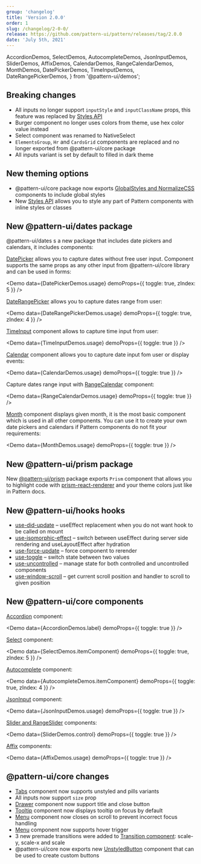 ```yaml
---
group: 'changelog'
title: 'Version 2.0.0'
order: 1
slug: /changelog/2-0-0/
release: https://github.com/pattern-ui/pattern/releases/tag/2.0.0
date: 'July 5th, 2021'
---
```


  AccordionDemos,
  SelectDemos,
  AutocompleteDemos,
  JsonInputDemos,
  SliderDemos,
  AffixDemos,
  CalendarDemos,
  RangeCalendarDemos,
  MonthDemos,
  DatePickerDemos,
  TimeInputDemos,
  DateRangePickerDemos,
} from '@pattern-ui/demos';

## Breaking changes

- All inputs no longer support `inputStyle` and `inputClassName` props, this feature was replaced by [Styles API](https://pattern-ui.design/theming/styles-api/)
- Burger component no longer uses colors from theme, use
  hex color value instead
- Select component was renamed to NativeSelect
- `ElementsGroup`, `Hr` and `CardsGrid` components are replaced and no longer exported from @pattern-ui/core package
- All inputs variant is set by default to filled in dark theme

## New theming options

- @pattern-ui/core package now exports [GlobalStyles and NormalizeCSS](https://pattern-ui.design/theming/global-styles/) components to include global styles
- New [Styles API](https://pattern-ui.design/theming/styles-api/) allows you to style any part of Pattern components with inline styles or classes

## New @pattern-ui/dates package

@pattern-ui/dates s a new package that includes date pickers and calendars, it includes components:

[DatePicker](/dates/date-picker/) allows you to capture dates without free
user input. Component supports the same props as any other input from @pattern-ui/core library and can be
used in forms:

<Demo data={DatePickerDemos.usage} demoProps={{ toggle: true, zIndex: 5 }} />

[DateRangePicker](/dates/date-picker/) allows you to capture dates range
from user:

<Demo data={DateRangePickerDemos.usage} demoProps={{ toggle: true, zIndex: 4 }} />

[TimeInput](/dates/time-input/) component allows to capture time input from
user:

<Demo data={TimeInputDemos.usage} demoProps={{ toggle: true }} />

[Calendar](/dates/calendar/) component allows you to capture date input fom
user or display events:

<Demo data={CalendarDemos.usage} demoProps={{ toggle: true }} />

Capture dates range input with [RangeCalendar](/dates/calendar/) component:

<Demo data={RangeCalendarDemos.usage} demoProps={{ toggle: true }} />

[Month](/dates/month/) component displays given month, it is the most basic
component which is used in all other components. You can use it to create your own date pickers and calendars
if Pattern components do not fit your requirements:

<Demo data={MonthDemos.usage} demoProps={{ toggle: true }} />

## New @pattern-ui/prism package

New [@pattern-ui/prism](https://pattern-ui.design/others/prism/) package exports `Prism` component that allows you to highlight code with [prism-react-renderer](https://github.com/FormidableLabs/prism-react-renderer) and your theme colors just like in Pattern docs.

## New @pattern-ui/hooks hooks

- [use-did-update](https://pattern-ui.design/hooks/use-did-update) – useEffect replacement when you do not want hook to be called on mount
- [use-isomorphic-effect](https://pattern-ui.design/hooks/use-isomorphic-effect) – switch between useEffect during server side rendering and useLayoutEffect after hydration
- [use-force-update](https://pattern-ui.design/hooks/use-force-update) – force component to rerender
- [use-toggle](https://pattern-ui.design/hooks/use-toggle) – switch state between two values
- [use-uncontrolled](https://pattern-ui.design/hooks/use-uncontrolled) – manage state for both controlled and uncontrolled components
- [use-window-scroll](https://pattern-ui.design/hooks/use-window-scroll) – get current scroll position and handler to scroll to given position

## New @pattern-ui/core components

[Accordion](/core/accordion/) component:

<Demo data={AccordionDemos.label} demoProps={{ toggle: true }} />

[Select](/core/select/) component:

<Demo data={SelectDemos.itemComponent} demoProps={{ toggle: true, zIndex: 5 }} />

[Autocomplete](/core/autocomplete/) component:

<Demo data={AutocompleteDemos.itemComponent} demoProps={{ toggle: true, zIndex: 4 }} />

[JsonInput](/core/json-input/) component:

<Demo data={JsonInputDemos.usage} demoProps={{ toggle: true }} />

[Slider and RangeSlider](/core/slider/) components:

<Demo data={SliderDemos.control} demoProps={{ toggle: true }} />

[Affix](/core/affix/) components:

<Demo data={AffixDemos.usage} demoProps={{ toggle: true }} />

## @pattern-ui/core changes

- [Tabs](https://pattern-ui.design/core/tabs/) component now supports unstyled and pills variants
- All inputs now support `size` prop
- [Drawer](https://pattern-ui.design/core/drawer/) component now support title and close button
- [Tooltip](https://pattern-ui.design/core/tooltip/) component now displays tooltip on focus by default
- [Menu](https://pattern-ui.design/core/menu/) component now closes on scroll to prevent incorrect focus handling
- [Menu](https://pattern-ui.design/core/menu/) component now supports hover trigger
- 3 new premade transitions were added to [Transition component](https://pattern-ui.design/core/menu/): scale-y, scale-x and scale
- @pattern-ui/core now exports new [UnstyledButton](https://pattern-ui.design/core/button/#unstyled-button) component that can be used to create custom buttons
